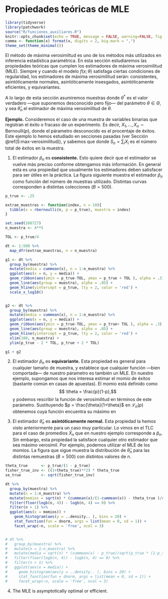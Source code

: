 # Propiedades teóricas de MLE

```r
library(tidyverse)
library(patchwork)
source("R/funciones_auxiliares.R")
knitr::opts_chunk$set(echo = TRUE, message = FALSE, warning=FALSE, fig.align = 'center', fig.width = 5, fig.height=4)
comma <- function(x) format(x, digits = 2, big.mark = ",")
theme_set(theme_minimal())
```

El método de máxima verosimiltud es uno de los métodos más utilizados en inferencia estadística paramétrica. 
En esta sección estudiaremos las propiedades teóricas que cumplen los estimadores de máxima verosimilitud ($\textsf{MLE}$). 
Siempre y cuando el modelo $f(x; \theta)$ satisfaga ciertas condiciones de regularidad, los estimadores de máxima verosimilitud serán: 
consistentes, asintóticamente normales, asintóticamente insesgados, asintóticamente eficientes, y equivariantes. 

A lo largo de esta sección asumiremos muestras 
\begin{align}
  X_1, \ldots, X_n \sim f(x; \theta),
\end{align}
donde $\theta^*$ es el valor verdadero ---que suponemos desconocido pero fijo--- del parámetro $\theta \in \Theta$, y sea 
$\hat \theta_n$ el estimador de máxima verosimilitud de $\theta.$

**Ejemplo.** Consideremos el caso de una muestra de variables binarias que registran el éxito o fracaso de un experimento. 
Es decir, $X_1, \ldots, X_n \sim \textsf{Bernoulli}(p),$ donde el párametro desconocido es el procentaje de éxitos. Este ejemplo
lo hemos estudiado en secciones pasadas (ver Sección \@ref(S:max-verosimilitud)), y sabemos que 
\begin{align}
  \hat p_n = \frac{S_n}{n} = \bar X_n,
\end{align}
donde $S_n= \sum_i X_i$ es el número total de éxitos en la muestra. 

1. El estimador $\hat p_n$ es **consistente.** Esto quiere decir que el estimador se vuelve más preciso conforme obtengamos más información. 
En general esta es una propiedad que usualmente los estimadores deben satisfacer para ser útiles en la práctica. La figura siguiente muestra el estimador $\hat p_n$ como función del número de muestras utilizado. Distintas curvas corresponden a distintas colecciones ($B = 500$).

```r
p_true <- .25

extrae_muestras <- function(index, n = 10){
  tibble(x = rbernoulli(n, p = p_true), muestra = index)
}

set.seed(108727)
n_muestra <- 4**5

```

```r
TOL <- p_true/4

dt <- 1:500 %>% 
  map_dfr(extrae_muestras, n = n_muestra) 

g1 <- dt %>% 
  group_by(muestra) %>% 
  mutate(media = cummean(x), n = 1:n_muestra) %>% 
  ggplot(aes(x = n, y = media)) + 
  geom_ribbon(aes(ymin = p_true-TOL, ymax = p_true + TOL ), alpha = .3) + 
  geom_line(aes(group = muestra), alpha = .05) + 
  geom_hline(yintercept = p_true, lty = 2, color = 'red') +
  scale_x_log10()


g2 <- dt %>% 
  group_by(muestra) %>% 
  mutate(media = cummean(x), n = 1:n_muestra) %>% 
  ggplot(aes(x = n, y = media)) + 
  geom_ribbon(aes(ymin = p_true-TOL, ymax = p_true+ TOL ), alpha = .3) + 
  geom_line(aes(group = muestra), alpha = .05) + 
  geom_hline(yintercept = p_true, lty = 2, color = 'red') +
  xlim(100, n_muestra) + 
  ylim(p_true - 2 * TOL, p_true + 2 * TOL)

g1 + g2

```

2. El estimador $\hat p_n$ es **equivariante.** Esta propiedad es general para cualquier tamaño de muestra, y establece que cualquier función ---bien comportada--- de nuestro párametro es también un $\textsf{MLE}.$ En nuestro ejemplo, supongamos que nos interesa estimar el momio de éxitos (bastante común en casas de apuestas). El momio está definido como 
$$ \theta = \frac{p}{1-p},$$
y podemos rescribir la función de verosimilitud en términos de este parámetro. Sustituyendo $p = \frac{\theta}{1+\theta}$ en $\mathcal{L}_n(p)$ 
obtenemos 
\begin{align}
  \mathcal{L}_n(\theta) = \left( \frac{\theta}{1 + \theta} \right)^{S_n} \left(\frac{1}{1 + \theta} \right)^{n - S_n}, 
\end{align}
cuya función encuentra su máximo en 
\begin{align}
 \hat \theta_n = \frac{\bar X_n}{ 1 - \bar X_n}.
\end{align}

2. El estimador $\hat \theta_n$ es **asintóticamente normal.** Esta propiedad la hemos visto anteriormente para un caso muy particular. Lo vimos 
en el TLC para el caso de promedios $\bar X_n$ que en nuestro ejemplo corresponde a $\hat p_n$. Sin embargo, esta propiedad la satisface cualquier otro estimador que sea máximo verosímil. Por ejemplo, podemos utilizar el $\mathsf{MLE}$ de los momios. La figura que sigue muestra la distribución de $\hat \theta_n$ para las distintas remuestras ($B = 500$) con distintos valores de $n.$ 

```r

theta_true      <- p_true/(1 - p_true)
fisher_true_inv <- ((1+theta_true)**2) * theta_true
se_true         <- sqrt(fisher_true_inv)

dt %>% 
  group_by(muestra) %>% 
  mutate(n = 1:n_muestra) %>% 
  mutate(momios = sqrt(n) * (cummean(x)/(1-cummean(x)) - theta_true )/se_true) %>% 
  filter(floor(logb(n, 4)) - logb(n, 4) == 0) %>% 
  filter(n > 1) %>% 
  ggplot(aes(x = momios)) + 
    geom_histogram(aes(y = ..density.. ), bins = 20) +
    stat_function(fun = dnorm, args = list(mean = 0, sd = 1)) + 
    facet_wrap(~n, scale = 'free', ncol = 3)


# dt %>% 
#   group_by(muestra) %>% 
#   mutate(n = 1:n_muestra) %>% 
#   mutate(media = sqrt(n) * (cummean(x) - p_true)/sqrt(p_true * (1-p_true))) %>% 
#   filter(floor(logb(n, 4)) - logb(n, 4) == 0) %>% 
#   filter(n > 1) %>% 
#   ggplot(aes(x = media)) + 
#     geom_histogram(aes(y = ..density.. ), bins = 20) + 
#     stat_function(fun = dnorm, args = list(mean = 0, sd = 1)) + 
#     facet_wrap(~n, scale = 'free', ncol = 3)

```


4. The MLE is asymptotically optimal or efficient.
